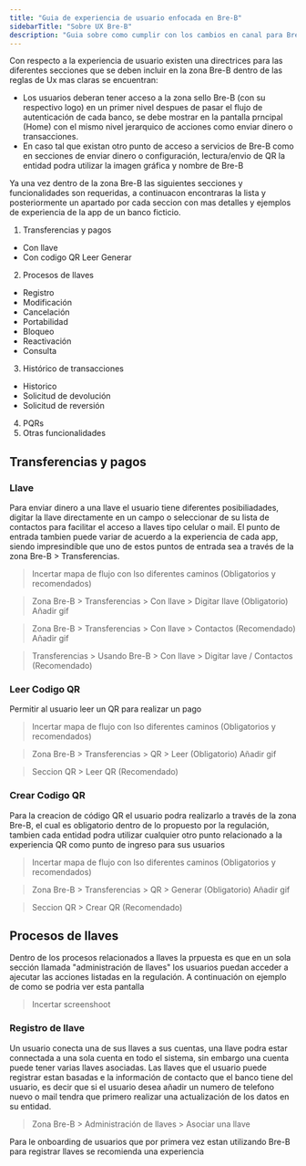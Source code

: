 ```yaml
---
title: "Guia de experiencia de usuario enfocada en Bre-B"
sidebarTitle: "Sobre UX Bre-B"
description: "Guia sobre como cumplir con los cambios en canal para Bre-B"
---
```


Con respecto a la experiencia de usuario existen una directrices para las diferentes secciones que se deben incluir en la zona Bre-B dentro de las reglas de Ux mas claras se encuentran:

- Los usuarios deberan tener acceso a la zona sello Bre-B (con su respectivo logo) en un primer nivel despues de pasar el flujo de autenticación de cada banco, se debe mostrar en la pantalla prncipal (Home) con el mismo nivel jerarquico de acciones como enviar dinero o transacciones.
- En caso tal que existan otro punto de acceso a servicios de Bre-B como en secciones de enviar dinero o configuración, lectura/envio de QR la entidad podra utilizar la imagen gráfica y nombre de Bre-B

Ya una vez dentro de la zona Bre-B las siguientes secciones y funcionalidades son requeridas, a continuacon encontraras la lista y posteriormente un apartado por cada seccion con mas detalles y ejemplos de experiencia de la app de un banco ficticio.

1. Transferencias y pagos
  - Con llave
  - Con codigo QR
    Leer
    Generar
2. Procesos de llaves
  - Registro
  - Modificación
  - Cancelación
  - Portabilidad
  - Bloqueo
  - Reactivación
  - Consulta
3. Histórico de transacciones
  - Historico
  - Solicitud de devolución
  - Solicitud de reversión
4. PQRs
5. Otras funcionalidades

## Transferencias y pagos

### Llave
Para enviar dinero a una llave el usuario tiene diferentes posibiliadades, digitar la llave directamente en un campo o seleccionar de su lista de contactos para facilitar el acceso a llaves tipo celular o mail. El punto de entrada tambien puede variar de acuerdo a la experiencia de cada app, siendo impresindible que uno de estos puntos de entrada sea a través de la zona Bre-B > Transferencias.

> Incertar mapa de flujo con lso diferentes caminos (Obligatorios y recomendados)

> Zona Bre-B > Transferencias > Con llave > Digitar llave (Obligatorio)
Añadir gif

> Zona Bre-B > Transferencias > Con llave > Contactos (Recomendado)
Añadir gif

> Transferencias > Usando Bre-B > Con llave > Digitar lave / Contactos (Recomendado)

### Leer Codigo QR
Permitir al usuario leer un QR para realizar un pago

> Incertar mapa de flujo con lso diferentes caminos (Obligatorios y recomendados)

> Zona Bre-B > Transferencias > QR > Leer (Obligatorio)
Añadir gif

> Seccion QR > Leer QR (Recomendado)

### Crear Codigo QR
Para la creacion de código QR el usuario podra realizarlo a través de la zona Bre-B, el cual es obligatorio dentro de lo propuesto por la regulación, tambien cada entidad podra utilizar cualquier otro punto relacionado a la experiencia QR como punto de ingreso para sus usuarios

> Incertar mapa de flujo con lso diferentes caminos (Obligatorios y recomendados)

> Zona Bre-B > Transferencias > QR > Generar (Obligatorio)
Añadir gif

> Seccion QR > Crear QR (Recomendado)

## Procesos de llaves
Dentro de los procesos relacionados a llaves la prpuesta es que en un sola sección llamada "administración de llaves" los usuarios puedan acceder a ajecutar las acciones listadas en la regulación. A continuación on ejemplo de como se podria ver esta pantalla

> Incertar screenshoot

### Registro de llave
Un usuario conecta una de sus llaves a sus cuentas, una llave podra estar connectada a una sola cuenta en todo el sistema, sin embargo una cuenta puede tener varias llaves asociadas. Las llaves que el usuario puede registrar estan basadas e la información de contacto que el banco tiene del usuario, es decir que si el usuario desea añadir un numero de telefono nuevo o mail tendra que primero realizar una actualización de los datos en su entidad.

> Zona Bre-B > Administración de llaves > Asociar una llave

Para le onboarding de usuarios que por primera vez estan utilizando Bre-B para registrar llaves se recomienda una experiencia
